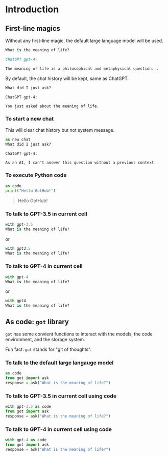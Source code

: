 # Introduction

## First-line magics

Without any first-line magic, the default large language model will be used.

```python
What is the meaning of life?
```

```markdown
ChatGPT gpt-4:

The meaning of life is a philosophical and metaphysical question...
```

By default, the chat history will be kept, same as ChatGPT.

```python
What did I just ask?
```

```
ChatGPT gpt-4:

You just asked about the meaning of life.
```

### To start a new chat

This will clear chat history but not system message.

```python
as new chat
What did I just ask?
```

```
ChatGPT gpt-4:

As an AI, I can't answer this question without a previous context.
```

### To execute Python code

```python
as code
print("Hello GotHub!")
```

> Hello GotHub!

### To talk to GPT-3.5 in current cell

```python
with gpt-3.5
What is the meaning of life?
```

or

```python
with gpt3.5
What is the meaning of life?
```

### To talk to GPT-4 in current cell

```python
with gpt-4
What is the meaning of life?
```

or

```python
with gpt4
What is the meaning of life?
```

## As code: `got` library

`got` has some convient functions to interact with the models, the code environment,
and the storage system.

Fun fact: `got` stands for "git of thoughts".

### To talk to the default large langauge model

```python
as code
from got import ask
response = ask("What is the meaning of life?")
```

### To talk to GPT-3.5 in current cell using code

```python
with gpt-3.5 as code
from got import ask
response = ask("What is the meaning of life?")
```

### To talk to GPT-4 in current cell using code

```python
with gpt-4 as code
from got import ask
response = ask("What is the meaning of life?")
```
